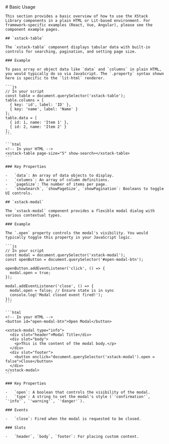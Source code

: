 
<PageTransition>
  <div className="prose dark:prose-invert max-w-none">
    # Basic Usage

    This section provides a basic overview of how to use the XStack Library components in a plain HTML or Lit-based environment. For framework-specific examples (React, Vue, Angular), please see the component example pages.

    ## `xstack-table`

    The `xstack-table` component displays tabular data with built-in controls for searching, pagination, and setting page size.

    ### Example

    To pass array or object data like `data` and `columns` in plain HTML, you would typically do so via JavaScript. The `.property` syntax shown here is specific to the `lit-html` renderer.

    ```js
    // In your script
    const table = document.querySelector('xstack-table');
    table.columns = [
      { key: 'id', label: 'ID' },
      { key: 'name', label: 'Name' }
    ];
    table.data = [
      { id: 1, name: 'Item 1' },
      { id: 2, name: 'Item 2' }
    ];
    ```

    ```html
    <!-- In your HTML -->
    <xstack-table page-size="5" show-search></xstack-table>
    ```

    ### Key Properties

    -   `data`: An array of data objects to display.
    -   `columns`: An array of column definitions.
    -   `pageSize`: The number of items per page.
    -   `showSearch`, `showPageSize`, `showPagination`: Booleans to toggle UI controls.

    ## `xstack-modal`

    The `xstack-modal` component provides a flexible modal dialog with various contextual types.

    ### Example

    The `.open` property controls the modal's visibility. You would typically toggle this property in your JavaScript logic.

    ```js
    // In your script
    const modal = document.querySelector('xstack-modal');
    const openButton = document.querySelector('#open-modal-btn');

    openButton.addEventListener('click', () => {
      modal.open = true;
    });

    modal.addEventListener('close', () => {
      modal.open = false; // Ensure state is in sync
      console.log('Modal closed event fired!');
    });
    ```

    ```html
    <!-- In your HTML -->
    <button id="open-modal-btn">Open Modal</button>

    <xstack-modal type="info">
      <div slot="header">Modal Title</div>
      <div slot="body">
        <p>This is the content of the modal body.</p>
      </div>
      <div slot="footer">
        <button onclick="document.querySelector('xstack-modal').open = false">Close</button>
      </div>
    </xstack-modal>
    ```

    ### Key Properties

    -   `open`: A boolean that controls the visibility of the modal.
    -   `type`: A string to set the modal's style (`'confirmation'`, `'info'`, `'warning'`, `'danger'`).

    ### Events

    -   `close`: Fired when the modal is requested to be closed.

    ### Slots

    -   `header`, `body`, `footer`: For placing custom content.
  </div>
</PageTransition>